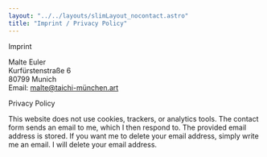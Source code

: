 ```yaml
---
layout: "../../layouts/slimLayout_nocontact.astro"
title: "Imprint / Privacy Policy"
---
```


<CurvedHeadline tag="h2" type="slope" direction="L2R" offset="-35" class="top-[30px] sm:top-[100px]  fill-lazuli">Imprint</CurvedHeadline>

Malte Euler<br />
Kurfürstenstraße 6<br />
80799 Munich<br />
Email: malte@taichi-münchen.art<br />

<CurvedHeadline tag="h2" type="smile" direction="R2L" offset="50" class="top-[0px] sm:top-[0px]  fill-lazuli">Privacy Policy</CurvedHeadline>

This website does not use cookies, trackers, or analytics tools. The contact form sends an email to me, which I then respond to. The provided email address is stored. If you want me to delete your email address, simply write me an email. I will delete your email address.